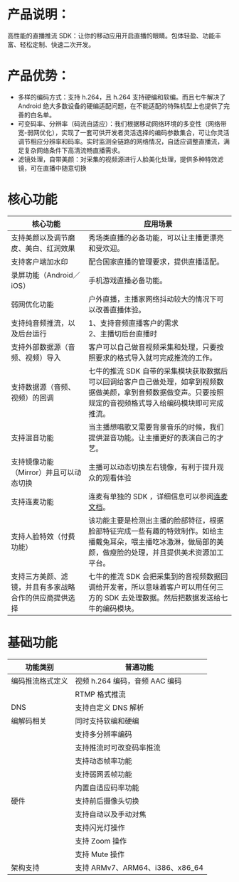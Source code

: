 # 产品说明：

高性能的直播推流 SDK：让你的移动应用开启直播的眼睛。包体轻盈、功能丰富、轻松定制、快速二次开发。

# 产品优势：

- 多样的编码方式：支持 h.264，且 h.264 支持硬编和软编。而且七牛解决了 Android 绝大多数设备的硬编适配问题，在不能适配的特殊机型上也提供了完善的白名单。
- 可变码率、分辨率（码流自适应）：我们根据移动网络环境的多变性（网络带宽-弱网优化），实现了一套可供开发者灵活选择的编码参数集合，可让你灵活调节相应分辨率和码率。实时监测全链路的网络情况，自适应调整直播流，满足复杂网络条件下高清流畅直播需求。
- 滤镜处理，自带美颜：对采集的视频源进行人脸美化处理，提供多种特效滤镜，可在直播中随意切换

# 核心功能
| 核心功能 | 应用场景 |
| ---- | ---- |
| 支持美颜以及调节磨皮、美白、红润效果 | 秀场类直播的必备功能，可以让主播更漂亮和受欢迎。 |
| 支持客户端加水印 | 配合国家直播的管理要求，提供直播适配。|
| 录屏功能（Android／iOS） | 手机游戏直播必备功能。 |
| 弱网优化功能 | 户外直播，主播家网络抖动较大的情况下可以改善直播体验。 |
| 支持纯音频推流，以及后台运行 | 1、支持音频直播客户的需求<br>2、主播切后台直播时 |
| 支持外部数据源（音频、视频）导入 | 客户可以自己做音视频采集和处理，只要按照要求的格式导入就可完成推流的工作。 |
| 支持数据源（音频、视频）的回调 | 七牛的推流 SDK 自带的采集模块获取数据后可以回调给客户自己做处理，如拿到视频数据做美颜，拿到音频数据做变声。只要按照规定的音视频格式导入给编码模块即可完成推流。|
| 支持混音功能 | 当主播想唱歌又需要背景音乐的时候，我们提供混音功能。让主播更好的表演自己的才艺。|
| 支持镜像功能（Mirror）并且可以动态切换 | 主播可以动态切换左右镜像，有利于提升观众的观看体验 |
| 支持连麦功能 | 连麦有单独的 SDK ，详细信息可以参阅[连麦文档](https://www.qiniu.com/products/rtn)。 |
| 支持人脸特效（付费功能）|该功能主要是检测出主播的脸部特征，根据脸部特征完成一些有趣的特效制作。如给主播戴兔耳朵，喂主播吃冰激淋，做局部的美颜，做瘦脸的处理，并且提供美术资源加工平台。|
|支持三方美颜、滤镜，并且有多家战略合作的供应商提供选择 | 七牛的推流 SDK 会把采集到的音视频数据回调给开发者，所以意味着客户可以用任何三方的 SDK 去处理数据。然后把数据发送给七牛的编码模块。|


# 基础功能

| 功能类别 | 普通功能 |
| ---- | ---- |
| 编码推流格式定义 | 视频 h.264 编码，音频 AAC 编码 |
| | RTMP 格式推流 |
| DNS | 支持自定义 DNS 解析 |
| 编解码相关 | 同时支持软编和硬编 |
| | 支持多分辨率编码 |
| | 支持推流时可改变码率推流 |
| | 支持动态帧率功能 |
| | 支持弱网丢帧功能 |
| | 内置自适应码率功能 |
| 硬件 | 支持前后摄像头切换 |
| | 支持自动以及手动对焦 |
| | 支持闪光灯操作 |
| | 支持 Zoom 操作 |
| | 支持 Mute 操作 |
| 架构支持 | 支持 ARMv7、ARM64、i386、x86_64 |
